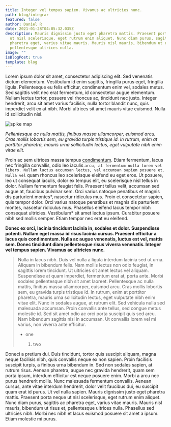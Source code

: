 ```yaml
---
title: Integer vel tempus sapien. Vivamus ac ultricies nunc.
path: blog/integrar
featured: false
author: Daniel R
date: 2021-01-28T04:05:32.035Z
description: Mauris dignissim justo eget pharetra mattis. Praesent porta neque
  ut nisl scelerisque, eget rutrum enim aliquet. Nunc diam purus, sagittis ac
  pharetra eget, varius vitae mauris. Mauris nisl mauris, bibendum ut risus et,
  pellentesque ultrices nulla.
image: ""
isBlogPost: true
template: blog
---
```

Lorem ipsum dolor sit amet, consectetur adipiscing elit. Sed venenatis dictum elementum. Vestibulum id enim sagittis, fringilla purus eget, fringilla ligula. Pellentesque eu felis efficitur, condimentum enim vel, sodales metus. Sed sagittis velit nec erat fermentum, id consectetur augue elementum. Nullam lectus tortor, posuere vel rhoncus ac, tincidunt nec justo. Integer hendrerit, arcu sit amet varius facilisis, nulla tortor blandit nunc, quis imperdiet velit ex at nibh. Morbi ultrices sit amet mauris vitae euismod. Nulla id sollicitudin nisl.

![spike map](screen-shot-2021-02-02-at-10.08.33-am.png "spikes")

<i>Pellentesque ac nulla mattis, finibus massa ullamcorper, euismod arcu. Cras mollis lobortis sem, eu gravida turpis tristique id. In rutrum, enim at porttitor pharetra, mauris urna sollicitudin lectus, eget vulputate nibh enim vitae elit.</i>

Proin ac sem ultrices massa tempus [condimentum](https://www.google.com). Etiam fermentum, lacus nec fringilla convallis, odio leo iaculis `arcu, at fermentum nulla lorem vel libero. Nullam luctus accumsan lectus, vel accumsan sapien posuere et. Nulla vel` quam rhoncus leo scelerisque eleifend eu eget eros. Ut posuere, leo ut consequat iaculis, dolor ex tempus elit, eu scelerisque nisl tellus in dolor. Nullam fermentum feugiat felis. Praesent tellus velit, accumsan sed augue at, faucibus pulvinar sem. Orci varius natoque penatibus et magnis dis parturient montes*, nascetur ridiculus mus. Proin et consectetur sapien, quis tempor dolor. Orci varius natoque penatibus et magnis dis parturient montes, nascetur ridiculus mus. Phasellus eleifend lacus tempor nibh consequat ultricies. Vestibulum* sit amet lectus ipsum. Curabitur posuere nibh sed mollis semper. Etiam tempor nec erat eu eleifend.

**Donec ex orci, lacinia tincidunt lacinia in, sodales et dolor. Suspendisse potenti. Nullam eget massa id risus lacinia cursus. Praesent efficitur a lacus quis condimentum. Nulla ac augue venenatis, luctus est vel, mattis sem. Donec tincidunt diam pellentesque risus viverra venenatis. Integer vel tempus sapien. Vivamus ac ultricies nunc.**

> Nulla in lacus nibh. Duis vel nulla a ligula interdum lacinia sed ut urna. Aliquam in bibendum felis. Nam mollis lectus non odio feugiat, in sagittis lorem tincidunt. Ut ultricies sit amet lectus vel aliquam. Suspendisse at quam imperdiet, fermentum erat at, porta ante. Morbi sodales pellentesque nibh sit amet laoreet. Pellentesque ac nulla mattis, finibus massa ullamcorper, euismod arcu. Cras mollis lobortis sem, eu gravida turpis tristique id. In rutrum, enim at porttitor pharetra, mauris urna sollicitudin lectus, eget vulputate nibh enim vitae elit. Nunc in sodales augue, at rutrum elit. Sed vehicula nulla sed malesuada accumsan. Proin convallis ante tellus, sed congue metus molestie id. Sed sit amet odio ac orci porta suscipit quis sed arcu. Nam bibendum sagittis nisl in accumsan. Ut convallis lorem vel mi varius, non viverra ante efficitur.
>
> * one
>
>   1. two

Doneci a pretium dui. Duis tincidunt, tortor quis suscipit aliquam, magna neque facilisis nibh, quis convallis neque ex non sapien. Proin facilisis suscipit turpis, a finibus urna bibendum in. Sed non sodales sapien, at rutrum risus. Aenean pharetra, augue nec gravida hendrerit, quam sem porta ipsum, interdum efficitur est neque posuere enim. Morbi a arcu nec purus hendrerit mollis. Nunc malesuada fermentum convallis. Aenean cursus, ante vitae interdum hendrerit, dolor velit faucibus dui, eu suscipit quam erat id purus. Ut vel nulla sapien. Mauris dignissim justo eget pharetra mattis. Praesent porta neque ut nisl scelerisque, eget rutrum enim aliquet. Nunc diam purus, sagittis ac pharetra eget, varius vitae mauris. Mauris nisl mauris, bibendum ut risus et, pellentesque ultrices nulla. Phasellus sed ultricies nibh. Morbi nec nibh et lacus euismod posuere sit amet a ipsum. Etiam molestie mi purus.